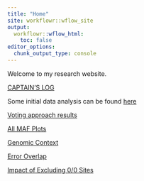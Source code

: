 ```yaml
---
title: "Home"
site: workflowr::wflow_site
output:
  workflowr::wflow_html:
    toc: false
editor_options:
  chunk_output_type: console
---
```


Welcome to my research website.

[CAPTAIN'S LOG](captains_log.html)

Some initial data analysis can be found [here](phasing_results.html)

[Voting approach results](09012023_consensus_idea.html)

[All MAF Plots](all_maf_plots.html)

[Genomic Context](genomic_features.html)

[Error Overlap](venn_diagram.html)

[Impact of Excluding 0/0 Sites](all_vs_noRefRef.html)
